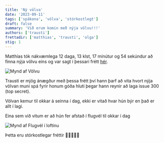 ```yaml
---
title: 'Ný völva'
date: '2023-09-11'
tags: ['spákona', 'völva', 'stórkostlegt']
draft: false
summary: 'Við erum komin með nýja völvu!!!'
authors: ['trausti']
frettadir: ['matthias', 'trausti', 'olga']
stig: 1
---
```


Matthías tók nákvæmlega 12 daga, 13 klst, 17 mínútur og 54 sekúndur að finna nýja völvu
eins og var sagt í þessari frétt [hér](/frettir/Völvan-brennd).

![Mynd af Völvu](/static/images/faerslur/annad/volva.jpg)

Trausti er mjög ánægður með þessa frétt því hann þarf að vita hvort nýja völvan muni spá fyrir honum góða hluti
þegar hann reynir að laga issue 300 (top secret).

Völvan kemur til okkar á seinna í dag, ekki er vitað hvar hún býr en það er allt í lagi.

Eina sem við vitum er að hún fer afstað í flugvél til okkar í dag

![Mynd af Flugvél í loftinu](/static/images/faerslur/annad/flugvél.jpg)

Þetta eru stórkostlegar fréttir 🎉🎉🎉🎉🎉
